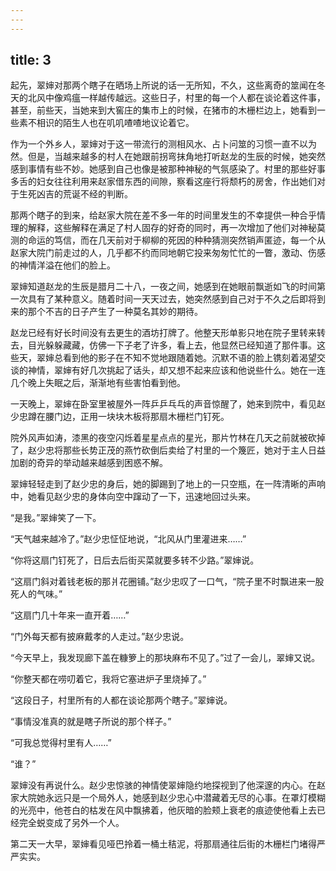 ```yaml
---
---
---
```

title: 3
---



起先，翠婶对那两个瞎子在晒场上所说的话一无所知，不久，这些离奇的筮闻在冬天的北风中像鸡瘟一样越传越远。这些日子，村里的每一个人都在谈论着这件事，甚至，前些天，当她来到大窖庄的集市上的时候，在猪市的木栅栏边上，她看到一些素不相识的陌生人也在叽叽喳喳地议论着它。

作为一个外乡人，翠婶对于这一带流行的测相风水、占卜问筮的习惯一直不以为然。但是，当越来越多的村人在她跟前拐弯抹角地打听赵龙的生辰的时候，她突然感到事情有些不妙。她感到自己也像是被那种神秘的气氛感染了。村里的那些好事多舌的妇女往往利用来赵家借东西的间隙，察看这座行将颓朽的房舍，作出她们对于生死凶吉的荒诞不经的判断。

那两个瞎子的到来，给赵家大院在差不多一年的时间里发生的不幸提供一种合乎情理的解释，这些解释在满足了村人固存的好奇的同时，再一次增加了他们对神秘莫测的命运的笃信，而在几天前对于柳柳的死因的种种猜测突然销声匿迹，每一个从赵家大院门前走过的人，几乎都不约而同地朝它投来匆匆忙忙的一瞥，激动、伤感的神情洋溢在他们的脸上。

翠婶知道赵龙的生辰是腊月二十八，一夜之间，她感到在她眼前飘逝如飞的时间第一次具有了某种意义。随着时间一天天过去，她突然感到自己对于不久之后即将到来的那个不吉的日子产生了一种莫名其妙的期待。

赵龙已经有好长时间没有去更生的酒坊打牌了。他整天形单影只地在院子里转来转去，目光躲躲藏藏，仿佛一下子老了许多，看上去，他显然已经知道了那件事。这些天，翠婶总看到他的影子在不知不觉地跟随着她。沉默不语的脸上镌刻着渴望交谈的神情，翠婶有好几次挑起了话头，却又想不起来应该和他说些什么。她在一连几个晚上失眠之后，渐渐地有些害怕看到他。

一天晚上，翠婶在卧室里被屋外一阵乒乒乓乓的声音惊醒了，她来到院中，看见赵少忠蹲在腰门边，正用一块块木板将那扇木栅栏门钉死。

院外风声如涛，漆黑的夜空闪烁着星星点点的星光，那片竹林在几天之前就被砍掉了，赵少忠将那些长势正茂的燕竹砍倒后卖给了村里的一个篾匠，她对于主人日益加剧的奇异的举动越来越感到困惑不解。

翠婶轻轻走到了赵少忠的身后，她的脚踢到了地上的一只空瓶，在一阵清晰的声响中，她看见赵少忠的身体向空中蹿动了一下，迅速地回过头来。

“是我。”翠婶笑了一下。

“天气越来越冷了。”赵少忠怔怔地说，“北风从门里灌进来……”

“你将这扇门钉死了，日后去后街买菜就要多转不少路。”翠婶说。

“这扇门斜对着钱老板的那爿花圈铺。”赵少忠叹了一口气，“院子里不时飘进来一股死人的气味。”

“这扇门几十年来一直开着……”

“门外每天都有披麻戴孝的人走过。”赵少忠说。

“今天早上，我发现廊下盖在糠箩上的那块麻布不见了。”过了一会儿，翠婶又说。

“你整天都在唠叨着它，我将它塞进炉子里烧掉了。”

“这段日子，村里所有的人都在谈论那两个瞎子。”翠婶说。

“事情没准真的就是瞎子所说的那个样子。”

“可我总觉得村里有人……”

“谁？”

翠婶没有再说什么。赵少忠惊骇的神情使翠婶隐约地探视到了他深邃的内心。在赵家大院她永远只是一个局外人，她感到赵少忠心中潜藏着无尽的心事。在罩灯模糊的光亮中，他苍白的枯发在风中飘拂着，他灰暗的脸颊上衰老的痕迹使他看上去已经完全蜕变成了另外一个人。

第二天一大早，翠婶看见哑巴拎着一桶土秸泥，将那扇通往后街的木栅栏门堵得严严实实。